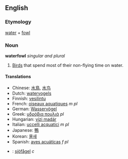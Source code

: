 ==English==
===Etymology===
[[water]] + [[fowl]]

===Noun===
'''waterfowl''' ''singular and plural''

# [[Bird]]s that spend most of their non-flying time on water.

==== Translations ====
*Chinese: [[水鳥]], [[水鸟]]
*Dutch: [[watervogels]]
*Finnish: [[vesilintu]]
*French: [[oiseaux aquatiques]] ''m pl''<!-- singular surely exists -->
*German: [[Wasservögel]]
*Greek: [[υδρόβια πουλιά]] ''pl''
*Hungarian: [[vízi madár]]
*Italian: [[uccelli acquatici]] ''m pl''
*Japanese: [[鴨]]
*Korean: [[물새]]
*Spanish: [[aves acuáticas]] ''f pl''
*{{sv}}: [[sjöfågel]] ''c''